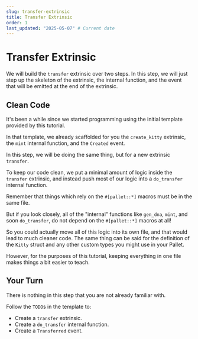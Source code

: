 ```yaml
---
slug: transfer-extrinsic
title: Transfer Extrinsic
order: 1
last_updated: "2025-05-07" # Current date
---
```


# Transfer Extrinsic

We will build the `transfer` extrinsic over two steps. In this step, we will just step up the skeleton of the extrinsic, the internal function, and the event that will be emitted at the end of the extrinsic.

## Clean Code

It's been a while since we started programming using the initial template provided by this tutorial.

In that template, we already scaffolded for you the `create_kitty` extrinsic, the `mint` internal function, and the `Created` event.

In this step, we will be doing the same thing, but for a new extrinsic `transfer`.

To keep our code clean, we put a minimal amount of logic inside the `transfer` extrinsic, and instead push most of our logic into a `do_transfer` internal function.

Remember that things which rely on the `#[pallet::*]` macros must be in the same file.

But if you look closely, all of the "internal" functions like `gen_dna`, `mint`, and soon `do_transfer`, do not depend on the `#[pallet::*]` macros at all!

So you could actually move all of this logic into its own file, and that would lead to much cleaner code. The same thing can be said for the definition of the `Kitty` struct and any other custom types you might use in your Pallet.

However, for the purposes of this tutorial, keeping everything in one file makes things a bit easier to teach.

## Your Turn

There is nothing in this step that you are not already familiar with.

Follow the `TODO`s in the template to:

- Create a `transfer` extrinsic.
- Create a `do_transfer` internal function.
- Create a `Transferred` event.
